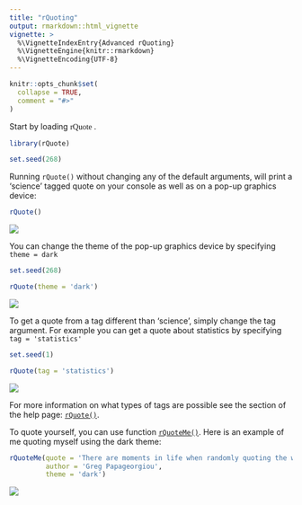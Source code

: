 ```yaml
---
title: "rQuoting"
output: rmarkdown::html_vignette
vignette: >
  %\VignetteIndexEntry{Advanced rQuoting}
  %\VignetteEngine{knitr::rmarkdown}
  %\VignetteEncoding{UTF-8}
---
```


```r
knitr::opts_chunk$set(
  collapse = TRUE,
  comment = "#>"
)
```

Start by loading <span style = "font-family: 'orbitron'"> rQuote </span>.

```r
library(rQuote)
```

```r
set.seed(268)
```

Running `rQuote()` without changing any of the default arguments, will print a 'science' tagged quote on your console as well as on a pop-up graphics device:

```r
rQuote()
```

<img src = "../niels_bohr.png">

You can change the theme of the pop-up graphics device by specifying `theme = dark`

```r
set.seed(268)
```

```r
rQuote(theme = 'dark')
```

<img src = "../niels_bohr_dark.png">

To get a quote from a tag different than 'science', simply change the tag argument. For example you can get a quote about statistics by specifying `tag = 'statistics'`

```r
set.seed(1)
```

```r
rQuote(tag = 'statistics')
```

<img src = "../mark_twain_statistics.png">

For more information on what types of tags are possible see the \textbf{Details} section of the help page: [`rQuote()`](../reference/rQuote.html).

To quote yourself, you can use function [`rQuoteMe()`](../reference/rQuoteMe.html). Here is an example of me quoting myself using the dark theme:

```r
rQuoteMe(quote = 'There are moments in life when randomly quoting the words of someone else, is better than not saying anything. Just keep in mind that these moments are very rare.', 
         author = 'Greg Papageorgiou', 
         theme = 'dark')
```

<img src = "../Greg_quote.png">
